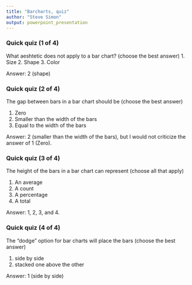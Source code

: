 ```yaml
---
title: "Barcharts, quiz"
author: "Steve Simon"
output: powerpoint_presentation
---
```


### Quick quiz (1 of 4)
What aeshtetic does not apply to a bar chart? (choose the best answer)
1. Size
2. Shape
3. Color

<div class="notes">

Answer: 2 (shape)

</div>

### Quick quiz (2 of 4)
The gap between bars in a bar chart should be (choose the best answer)

1. Zero
2. Smaller than the width of the bars
3. Equal to the width of the bars

<div class="notes">

Answer: 2 (smaller than the width of the bars), but I would not criticize the answer of 1 (Zero).

</div>

### Quick quiz (3 of 4)
The height of the bars in a bar chart can represent (choose all that apply)

1. An average
2. A count
3. A percentage
4. A total


<div class="notes">

Answer: 1, 2, 3, and 4.

</div>

### Quick quiz (4 of 4)
The "dodge" option for bar charts will place the bars (choose the best answer)

1. side by side
2. stacked one above the other

<div class="notes">

Answer: 1 (side by side)

</div>
